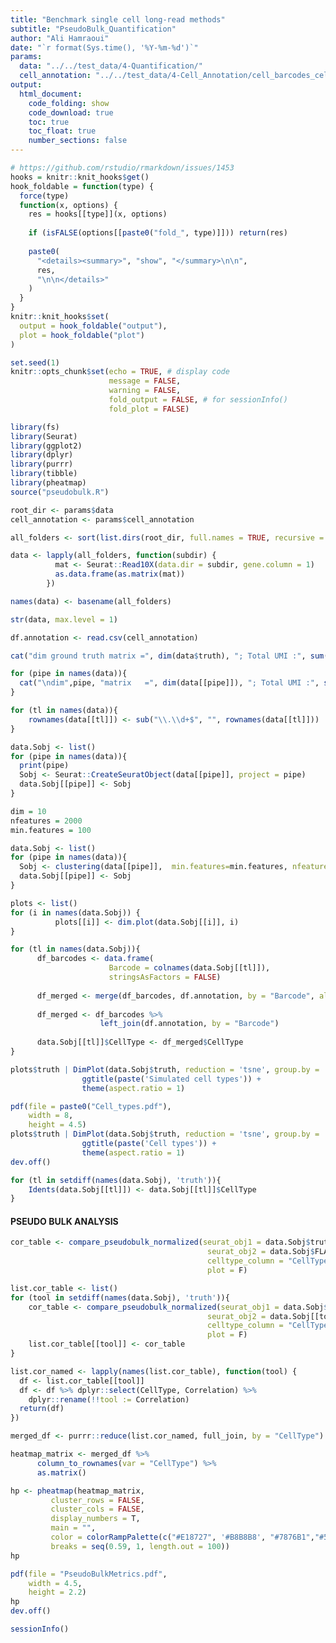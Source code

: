 ```yaml
---
title: "Benchmark single cell long-read methods"
subtitle: "PseudoBulk_Quantification"
author: "Ali Hamraoui"
date: "`r format(Sys.time(), '%Y-%m-%d')`"
params:
  data: "../../test_data/4-Quantification/"
  cell_annotation: "../../test_data/4-Cell_Annotation/cell_barcodes_celltypes.csv"
output:
  html_document:
    code_folding: show
    code_download: true
    toc: true
    toc_float: true
    number_sections: false
---
```


```r
# https://github.com/rstudio/rmarkdown/issues/1453
hooks = knitr::knit_hooks$get()
hook_foldable = function(type) {
  force(type)
  function(x, options) {
    res = hooks[[type]](x, options)
    
    if (isFALSE(options[[paste0("fold_", type)]])) return(res)
    
    paste0(
      "<details><summary>", "show", "</summary>\n\n",
      res,
      "\n\n</details>"
    )
  }
}
knitr::knit_hooks$set(
  output = hook_foldable("output"), 
  plot = hook_foldable("plot")
)
```

<!-- Set default parameters for all chunks -->
```r
set.seed(1)
knitr::opts_chunk$set(echo = TRUE, # display code
                      message = FALSE,
                      warning = FALSE,
                      fold_output = FALSE, # for sessionInfo()
                      fold_plot = FALSE)
```

```r
library(fs)
library(Seurat)
library(ggplot2)
library(dplyr)
library(purrr)
library(tibble)
library(pheatmap)
source("pseudobulk.R")
```

```r
root_dir <- params$data
cell_annotation <- params$cell_annotation
```

```r
all_folders <- sort(list.dirs(root_dir, full.names = TRUE, recursive = FALSE))

data <- lapply(all_folders, function(subdir) {
          mat <- Seurat::Read10X(data.dir = subdir, gene.column = 1)
          as.data.frame(as.matrix(mat))
        })

names(data) <- basename(all_folders)

str(data, max.level = 1)
```

```r
df.annotation <- read.csv(cell_annotation)
```

```r
cat("dim ground truth matrix =", dim(data$truth), "; Total UMI :", sum(data$truth))

for (pipe in names(data)){
  cat("\ndim",pipe, "matrix   =", dim(data[[pipe]]), "; Total UMI :", sum(data[[pipe]]))
}
```

```r
for (tl in names(data)){
    rownames(data[[tl]]) <- sub("\\.\\d+$", "", rownames(data[[tl]]))
}
```


```r
data.Sobj <- list()
for (pipe in names(data)){
  print(pipe)
  Sobj <- Seurat::CreateSeuratObject(data[[pipe]], project = pipe)
  data.Sobj[[pipe]] <- Sobj
}
```

```r
dim = 10
nfeatures = 2000
min.features = 100

data.Sobj <- list()
for (pipe in names(data)){
  Sobj <- clustering(data[[pipe]],  min.features=min.features, nfeatures=nfeatures, dim=dim)
  data.Sobj[[pipe]] <- Sobj
}
```

```r
plots <- list()
for (i in names(data.Sobj)) {
          plots[[i]] <- dim.plot(data.Sobj[[i]], i)
}
```

```r
for (tl in names(data.Sobj)){
      df_barcodes <- data.frame(
                      Barcode = colnames(data.Sobj[[tl]]),
                      stringsAsFactors = FALSE)
      
      df_merged <- merge(df_barcodes, df.annotation, by = "Barcode", all.x = TRUE)
      
      df_merged <- df_barcodes %>%
                    left_join(df.annotation, by = "Barcode")
      
      data.Sobj[[tl]]$CellType <- df_merged$CellType
}
```

```r
plots$truth | DimPlot(data.Sobj$truth, reduction = 'tsne', group.by = 'CellType')+ 
                ggtitle(paste('Simulated cell types')) +
                theme(aspect.ratio = 1)
```

```r
pdf(file = paste0("Cell_types.pdf"), 
    width = 8, 
    height = 4.5)
plots$truth | DimPlot(data.Sobj$truth, reduction = 'tsne', group.by = 'CellType')+ 
                ggtitle(paste('Cell types')) +
                theme(aspect.ratio = 1)
dev.off()
```

```r
for (tl in setdiff(names(data.Sobj), 'truth')){
    Idents(data.Sobj[[tl]]) <- data.Sobj[[tl]]$CellType 
}
```

#### PSEUDO BULK ANALYSIS

```r
cor_table <- compare_pseudobulk_normalized(seurat_obj1 = data.Sobj$truth,
                                            seurat_obj2 = data.Sobj$FLAMES,
                                            celltype_column = "CellType",
                                            plot = F)
```

```r
list.cor_table <- list()
for (tool in setdiff(names(data.Sobj), 'truth')){
    cor_table <- compare_pseudobulk_normalized(seurat_obj1 = data.Sobj$truth,
                                            seurat_obj2 = data.Sobj[[tool]],
                                            celltype_column = "CellType",
                                            plot = F)
    list.cor_table[[tool]] <- cor_table 
}
```

```r
list.cor_named <- lapply(names(list.cor_table), function(tool) {
  df <- list.cor_table[[tool]]
  df <- df %>% dplyr::select(CellType, Correlation) %>%
    dplyr::rename(!!tool := Correlation)
  return(df)
})

merged_df <- purrr::reduce(list.cor_named, full_join, by = "CellType")
```

```r
heatmap_matrix <- merged_df %>%
      column_to_rownames(var = "CellType") %>%
      as.matrix()
```

```r
hp <- pheatmap(heatmap_matrix,
         cluster_rows = FALSE,
         cluster_cols = FALSE,
         display_numbers = T,
         main = "",
         color = colorRampPalette(c("#E18727", '#B8B8B8', "#7876B1","#5CB85C"))(100),
         breaks = seq(0.59, 1, length.out = 100))
hp
```

```r
pdf(file = "PseudoBulkMetrics.pdf", 
    width = 4.5, 
    height = 2.2)
hp
dev.off()
```


```r
sessionInfo()
```



